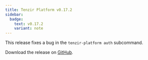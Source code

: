 ```yaml
---
title: Tenzir Platform v0.17.2
sidebar:
  badge:
    text: v0.17.2
    variant: note
---
```


This release fixes a bug in the `tenzir-platform auth` subcommand.

Download the release on [GitHub](https://github.com/tenzir/platform/releases/tag/v0.17.2).
